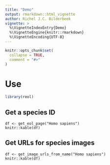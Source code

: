 ```yaml
---
title: "Demo"
output: rmarkdown::html_vignette
author: Richel J.C. Bilderbeek
vignette: >
  %\VignetteIndexEntry{Demo}
  %\VignetteEngine{knitr::rmarkdown}
  %\VignetteEncoding{UTF-8}
---
```


```r
knitr::opts_chunk$set(
  collapse = TRUE,
  comment = "#>"
)
```

# Use

```r
library(reol)
```

## Get a species ID

```
df <- get_eol_page("Homo sapiens")
knitr::kable(df)
```

## Get URLs for species images

```
df <- get_image_urls_from_name("Homo sapiens")
knitr::kable(df)
```

